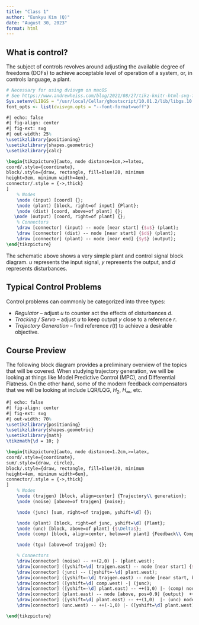 ```yaml
---
title: "Class 1"
author: "Eunkyu Kim (Q)"
date: "August 30, 2023"
format: html
---
```


## What is control?
The subject of controls revolves around adjusting the available degree of freedoms (DOFs) to achieve acceptable level of operation of a system, or, in controls language, a plant. 

```r
# Necessary for using dvisvgm on macOS
# See https://www.andrewheiss.com/blog/2021/08/27/tikz-knitr-html-svg-fun/
Sys.setenv(LIBGS = "/usr/local/Cellar/ghostscript/10.01.2/lib/libgs.10.dylib")
font_opts <- list(dvisvgm.opts = "--font-format=woff")
```

```tikz
#| echo: false
#| fig-align: center
#| fig-ext: svg
#| out-width: 25%
\usetikzlibrary{positioning}
\usetikzlibrary{shapes.geometric}
\usetikzlibrary{calc}

\begin{tikzpicture}[auto, node distance=1cm,>=latex,
coord/.style={coordinate},
block/.style={draw, rectangle, fill=blue!20, minimum
height=3em, minimum width=4em},
connector/.style = {->,thick}
]
    % Nodes
    \node (input) [coord] {};
    \node (plant) [block, right=of input] {Plant};
    \node (dist) [coord, above=of plant] {};   
   \node (output) [coord, right=of plant] {};   
    % Connectors
    \draw [connector] (input) -- node [near start] {$u$} (plant);
    \draw [connector] (dist) -- node [near start] {$d$} (plant);   
    \draw [connector] (plant) -- node [near end] {$y$} (output);
\end{tikzpicture}
```

The schematic above shows a very simple plant and control signal block diagram. 
$u$ represents the input signal, $y$ represents the output, and $d$ represents disturbances. 


## Typical Control Problems
Control problems can commonly be categorized into three types:

- *Regulator* -- adjust $u$ to counter
act the effects of disturbances $d$.
- *Tracking / Servo* -- adjust $u$ to keep output $y$ close to a reference $r$.
- *Trajectory Generation* -- find reference $r(t)$ to achieve a desirable objective.

## Course Preview
The following block diagram provides a preliminary overview of the topics that will be covered. When studying trajectory generation, we will be looking at things like Model Predictive Control (MPC), and Differential Flatness. On the other hand, some of the modern feedback compensators that we will be looking at include LQR/LQG, $H_2$, $H_\infty$, etc.

```tikz
#| echo: false
#| fig-align: center
#| fig-ext: svg
#| out-width: 70%
\usetikzlibrary{positioning}
\usetikzlibrary{shapes.geometric}
\usetikzlibrary{math} 
\tikzmath{\d = 10; } 

\begin{tikzpicture}[auto, node distance=1.2cm,>=latex,
coord/.style={coordinate},
sum/.style={draw, circle},
block/.style={draw, rectangle, fill=blue!20, minimum
height=4em, minimum width=6em},
connector/.style = {->,thick}
]
    % Nodes
    \node (trajgen) [block, align=center] {Trajectory\\ generation};
    \node (noise) [above=of trajgen] {noise};

    \node (junc) [sum, right=of trajgen, yshift=\d] {};  

    \node (plant) [block, right=of junc, yshift=\d] {Plant};  
    \node (unc) [block, above=of plant] {$\Delta$};  
    \node (comp) [block, align=center, below=of plant] {Feedback\\ Compensator};  

    \node (tgu) [above=of trajgen] {};  

    % Connectors
    \draw[connector] (noise) -- ++(2,0) |- (plant.west);
    \draw[connector] ([yshift=\d] trajgen.east) -- node [near start] {$u_d$} (junc);
    \draw[connector] (junc) -- ([yshift=-\d] plant.west);    
    \draw[connector] ([yshift=-\d] trajgen.east) -- node [near start, below] {$x_d$}  ++(1,0) |- ([yshift=-\d] comp.west);    
    \draw[connector] ([yshift=\d] comp.west) -| (junc);
    \draw[connector] ([yshift=-\d] plant.east) -- ++(1,0) |- (comp) node [right, pos=0.3] {sensors};
    \draw[connector] (plant.east) -- node [above, pos=0.9] {output}  ++(2,0);
    \draw[connector] ([yshift=\d] plant.east) -- ++(1,0)  |- (unc) node [above, pos=0.5] {uncertainty}; 
    \draw[connector] (unc.west) -- ++(-1,0) |- ([yshift=\d] plant.west);

\end{tikzpicture}
```